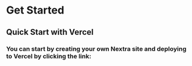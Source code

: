 # Get Started

## Quick Start with Vercel

### You can start by creating your own Nextra site and deploying to Vercel by clicking the link:
